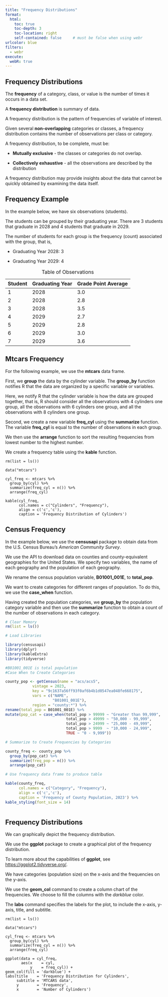 ```yaml
---
title: "Frequency Distributions"
format:
  html:
    toc: true
    toc-depth: 3
    toc-location: right
    self-contained: false     # must be false when using webr
urlcolor: blue
filters:
  - webr
execute:
  webR: true
---
```


## Frequency Distributions

The **frequency** of a category, class, or value is the number of times it occurs in a data set.

A **frequency distribution** is summary of data.

A frequency distribution is the pattern of frequencies of variable of interest.

Given several **non-overlapping** categories or classes, a frequency distribution contains the number of observations per class or category.

A frequency distribution, to be complete, must be:

-   **Mutually exclusive** - the classes or categories do not overlap.

-   **Collectively exhaustive** - all the observations are described by the distribution

A frequency distribution may provide insights about the data that cannot be quickly obtained by examining the data itself.

## Frequency Example

In the example below, we have six observations (students).

The students can be grouped by their graduating year. There are 3 students that graduate in 2028 and 4 students that graduate in 2029.

The number of students for each group is the frequency (count) associated with the group, that is,

-   Graduating Year 2028: 3

-   Graduating Year 2029: 4

| Student | Graduating Year | Grade Point Average |
|---------|-----------------|---------------------|
| 1       | 2028            | 3.0                 |
| 2       | 2028            | 2.8                 |
| 3       | 2028            | 3.5                 |
| 4       | 2029            | 2.7                 |
| 5       | 2029            | 2.8                 |
| 6       | 2029            | 3.0                 |
| 7       | 2029            | 3.6                 |

: Table of Observations

## Mtcars Frequency

For the following example, we use the **mtcars** data frame.

First, we **group** the data by the cylinder variable. The **group_by** function notifies R that the data are organized by a specific variable or variables.

Here, we notify R that the cylinder variable is how the data are grouped together, that is, R should consider all the observations with 4 cylinders one group, all the observations with 6 cylinders one group, and all the observations with 8 cylinders one group.

Second, we create a new variable **freq_cyl** using the **summarize** function. The variable **freq_cyl** is equal to the number of observations in each group.

We then use the **arrange** function to sort the resulting frequencies from lowest number to the highest number.

We create a frequency table using the **kable** function.

```webr-r

rm(list = ls())

data("mtcars")

cyl_freq <- mtcars %>%
  group_by(cyl) %>%
  summarize(freq_cyl = n()) %>%
  arrange(freq_cyl)

kable(cyl_freq,
      col.names = c("Cylinders", "Frequency"),
      align = c('c','c'),
      caption = 'Frequency Distribution of Cylinders') 
```

## Census Frequency

In the example below, we use the **censusapi** package to obtain data from the U.S. Census Bureau's *American Community Survey*.

We use the API to download data on counties and county-equivalent geographies for the United States. We specify two variables, the name of each geography and the population of each geography.

We rename the census population variable, **B01001_001E**, to **total_pop**.

We want to create categories for different ranges of population. To do this, we use the **case_when** function.

Having created the population categories, we **group_by** the population category variable and then use the **summarize** function to obtain a count of the number of observations in each category.

```r

# Clear Memory 
rm(list = ls())

# Load Libraries

library(censusapi)
library(dplyr)
library(kableExtra)
library(tidyverse)

#B01001_001E is total population
#Case When to Create Categories

county_pop <- getCensus(name = "acs/acs5",
            vintage = 2023,
            key = "9c1637a56ff93f0af6b4b1d0547ea048fe668175",
            vars = c("NAME",
                     "B01001_001E"),
            region = "county:*") %>%
rename(total_pop = B01001_001E) %>%
mutate(pop_cat = case_when(total_pop > 99999 ~ "Greater than 99,999",
                           total_pop > 49999 ~ "50,000 - 99,999",
                           total_pop > 24999 ~ "25,000 - 49,999",
                           total_pop > 9999  ~ "10,000 - 24,999",
                           TRUE ~ "0 - 9,999"))

# Summarize to Create Frequencies by Categories

county_freq <- county_pop %>%
  group_by(pop_cat) %>%
  summarize(freq_pop = n()) %>%
  arrange(pop_cat)

# Use frequency data frame to produce table

kable(county_freq,
      col.names = c("Category", "Frequency"),
      align = c('c','c'),
      caption = 'Frequency of County Population, 2023') %>%
kable_styling(font_size = 14)



```

## Frequency Distributions

We can graphically depict the frequency distribution.

We use the **ggplot** package to create a graphical plot of the frequency distribution.

To learn more about the capabilities of **ggplot**, see <https://ggplot2.tidyverse.org/>.

We have categories (population size) on the x-axis and the frequencies on the y-axis.

We use the **geom_col** command to create a column chart of the frequencies. We choose to fill the columns with the *darkblue* color.

The **labs** command specifies the labels for the plot, to include the x-axis, y-axis, title, and subtitle.

```webr-r

rm(list = ls())

data("mtcars")

cyl_freq <- mtcars %>%
  group_by(cyl) %>%
  summarize(freq_cyl = n()) %>%
  arrange(freq_cyl)

ggplot(data = cyl_freq,
       aes(x    = cyl,
           y    = freq_cyl)) +
geom_col(fill = 'darkblue') +
labs(title    = 'Frequency Distribution for Cylinders',
     subtitle = 'MTCARS data',
     y        = 'Frequency',
     x        = 'Number of Cylinders')
```
